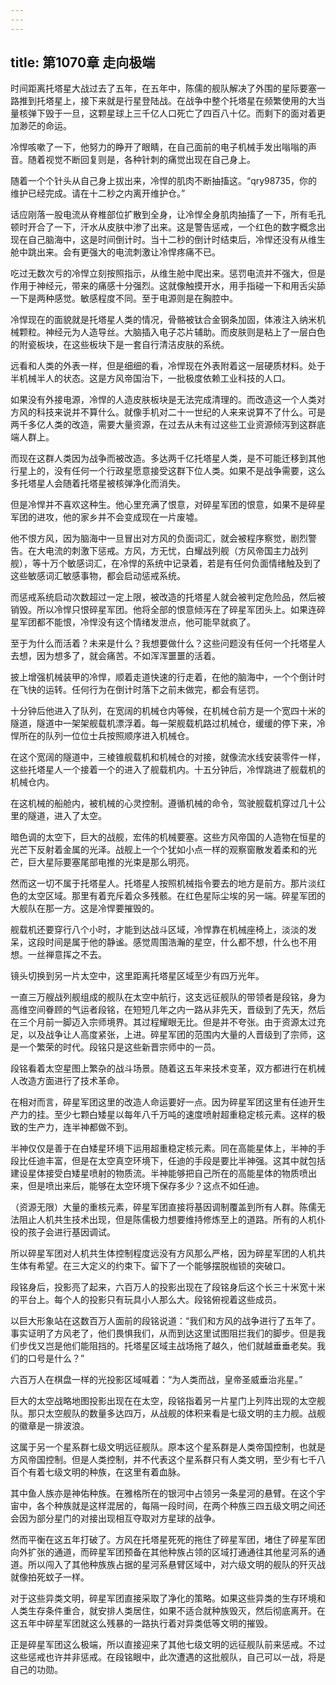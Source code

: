 ```yaml
---
---
---
```

title: 第1070章 走向极端
---



时间距离托塔星大战过去了五年，在五年中，陈儒的舰队解决了外围的星际要塞一路推到托塔星上，接下来就是行星登陆战。在战争中整个托塔星在频繁使用的大当量核弹下毁于一旦，这颗星球上三千亿人口死亡了四百八十亿。而剩下的面对着更加渺茫的命运。

冷悍咳嗽了一下，他努力的睁开了眼睛，在自己面前的电子机械手发出嗡嗡的声音。随着视觉不断回复则是，各种针刺的痛觉出现在自己身上。

随着一个个针头从自己身上拔出来，冷悍的肌肉不断抽搐这。“qry98735，你的维护已经完成。请在十二秒之内离开维护仓。”

话应刚落一股电流从脊椎部位扩散到全身，让冷悍全身肌肉抽搐了一下，所有毛孔顿时开合了一下，汗水从皮肤中渗了出来。这是警告惩戒，一个红色的数字概念出现在自己脑海中，这是时间倒计时。当十二秒的倒计时结束后，冷悍还没有从维生舱中跳出来。会有更强大的电流刺激让冷悍疼痛不已。

吃过无数次亏的冷悍立刻按照指示，从维生舱中爬出来。惩罚电流并不强大，但是作用于神经元，带来的痛感十分强烈。这就像触摸开水，用手指碰一下和用舌尖舔一下是两种感觉。敏感程度不同。至于电源则是在胸腔中。

冷悍现在的面貌就是托塔星人类的情况，骨骼被钛合金钢条加固，体液注入纳米机械颗粒。神经元为人造导丝。大脑插入电子芯片辅助。而皮肤则是粘上了一层白色的附瓷板块，在这些板块下是一套自行清洁皮肤的系统。

远看和人类的外表一样，但是细细的看，冷悍现在外表附着这一层硬质材料。处于半机械半人的状态。这是方风帝国治下，一批极度依赖工业科技的人口。

如果没有外接电源，冷悍的人造皮肤板块是无法完成清理的。而改造这一个人类对方风的科技来说并不算什么。就像手机对二十一世纪的人来来说算不了什么。可是两千多亿人类的改造，需要大量资源，在过去从未有过这些工业资源倾泻到这群底端人群上。

而现在这群人类因为战争而被改造。多达两千亿托塔星人类，是不可能迁移到其他行星上的，没有任何一个行政星愿意接受这群下位人类。如果不是战争需要，这么多托塔星人会随着托塔星被核弹净化而消失。

但是冷悍并不喜欢这种生。他心里充满了恨意，对碎星军团的恨意，如果不是碎星军团的进攻，他的家乡并不会变成现在一片废墟。

他不恨方风，因为脑海中一旦冒出对方风的负面词汇，就会被程序察觉，剧烈警告。在大电流的刺激下惩戒。方风，方无忧，白耀战列舰（方风帝国主力战列舰），等十万个敏感词汇，在冷悍的系统中记录着，若是有任何负面情绪触及到了这些敏感词汇敏感事物，都会启动惩戒系统。

而惩戒系统启动次数超过一定上限，被改造的托塔星人就会被判定危险品，然后被销毁。所以冷悍只恨碎星军团。他将全部的恨意倾泻在了碎星军团头上。如果连碎星军团都不能恨，冷悍没有这个情绪发泄点，他可能早就疯了。

至于为什么而活着？未来是什么？我想要做什么？这些问题没有任何一个托塔星人去想，因为想多了，就会痛苦。不如浑浑噩噩的活着。

披上增强机械装甲的冷悍，顺着走道快速的行走着，在他的脑海中，一个个倒计时在飞快的运转。任何行为在倒计时落下之前未做完，都会有惩罚。

十分钟后他进入了队列，在宽阔的机械仓内等候，在机械仓前方是一个宽四十米的隧道，隧道中一架架舰载机漂浮着。每一架舰载机路过机械仓，缓缓的停下来，冷悍所在的队列一位位士兵按照顺序进入机械仓。

在这个宽阔的隧道中，三棱锥舰载机和机械仓的对接，就像流水线安装零件一样，这些托塔星人一个接着一个的进入了舰载机内。十五分钟后，冷悍跳进了舰载机的机械仓内。

在这机械的船舱内，被机械的心灵控制。遵循机械的命令，驾驶舰载机穿过几十公里的隧道，进入了太空。

暗色调的太空下，巨大的战舰，宏伟的机械要塞。这些方风帝国的人造物在恒星的光芒下反射着金属的光泽。战舰上一个个犹如小点一样的观察窗散发着柔和的光芒，巨大星际要塞尾部电推的光束是那么明亮。

然而这一切不属于托塔星人。托塔星人按照机械指令要去的地方是前方。那片淡红色的太空区域。那里有着充斥着众多残骸。在红色星际尘埃的另一端。碎星军团的大舰队在那一方。这是冷悍要摧毁的。

舰载机还要穿行八个小时，才能到达战斗区域，冷悍靠在机械座椅上，淡淡的发呆，这段时间是属于他的静谧。感觉周围浩瀚的星空，什么都不想，什么也不用想。一丝禅意挥之不去。

镜头切换到另一片太空中，这里距离托塔星区域至少有四万光年。

一直三万艘战列舰组成的舰队在太空中航行，这支远征舰队的带领者是段铭，身为高维空间眷顾的气运者段铭，在短短几年之内一路从非先天，晋级到了先天，然后在三个月前一脚迈入宗师境界。其过程耀眼无比。但是并不夸张。由于资源太过充足，以及战争让人高度紧张，上进。碎星军团的范围内大量的人晋级到了宗师，这是一个繁荣的时代。段铭只是这些新晋宗师中的一员。

段铭看着太空星图上繁杂的战斗场景。随着这五年来技术变革，双方都进行在机械人改造方面进行了技术革命。

在相对而言，碎星军团这里的改造人命运要好一点。因为碎星军团这里有任迪开生产力的挂。至少七颗白矮星以每年八千万吨的速度喷射超重稳定核元素。这样的极致的生产力，连半神都做不到。

半神仅仅是善于在白矮星环境下运用超重稳定核元素。同在高能星体上，半神的手段比任迪丰富，但是在太空真空环境下，任迪的手段是要比半神强。这其中就包括建设星体接受白矮星喷射的物质流。半神能够把自己所在的高能星体的物质喷出来，但是喷出来后，能够在太空环境下保存多少？这点不如任迪。

（资源无限）大量的重核元素，碎星军团直接将基因调制覆盖到所有人群。陈儒无法阻止人机共生技术出现，但是陈儒极力想要维持修炼至上的道路。所有的人机仆役的孩子会进行基因调试。

所以碎星军团对人机共生体控制程度远没有方风那么严格，因为碎星军团的人机共生体有希望。在三大定义的约束下。留下了一个能够摆脱枷锁的突破口。

段铭身后，投影亮了起来，六百万人的投影出现在了段铭身后这个长三十米宽十米的平台上。每个人的投影只有玩具小人那么大。段铭俯视着这些成员。

以巨大形象站在这数百万人面前的段铭说道：“我们和方风的战争进行了五年了。事实证明了方风老了，他们畏惧我们，从而到达这里试图阻拦我们的脚步。但是我们步伐又岂是他们能阻挡的。托塔星区域主战场拖了越久，他们就越垂垂老矣。我们的口号是什么？”

六百万人在棋盘一样的光投影区域喊着：“为人类而战，皇帝圣威垂治兆星。”

巨大的太空战略地图投影出现在在太空，段铭指着另一片星门上列阵出现的太空舰队。那只太空舰队的数量多达四万，从战舰的体积来看是七级文明的主力舰。战舰的徽章是一排波浪。

这属于另一个星系群七级文明远征舰队。原本这个星系群是人类帝国控制，也就是方风帝国控制。但是人类控制，并不代表这个星系群只有人类文明，至少有七千八百个有着七级文明的种族，在这里有着血脉。

其中鱼人族亦是神佑种族。在雅格所在的银河中占领另一条星河的悬臂。在这个宇宙中，各个种族就是这样混居的，每隔一段时间，在两个种族三四五级文明之间还会因为部分星门的对接出现相互夺取对方星球的战争。

然而平衡在这五年打破了。方风在托塔星死死的拖住了碎星军团，堵住了碎星军团向外扩张的通道，而碎星军团预备在其他种族占领的区域打通通往其他星河系的通道。所以闯入了其他种族族占据的星河系悬臂区域中，对六级文明的舰队的歼灭战就像拍死蚊子一样。

对于这些异类文明，碎星军团直接采取了净化的策略。如果这些异类的生存环境和人类生存条件重合，就安排人类居住，如果不适合就种族毁灭，然后彻底离开。在这五年中碎星军团就这么残暴的一路执行着对异类低等文明的摧毁。

正是碎星军团这么极端，所以直接迎来了其他七级文明的远征舰队前来惩戒。不过这些惩戒也许并非惩戒。在段铭眼中，此次遭遇的这批舰队，自己可以一战，将是自己的功勋。